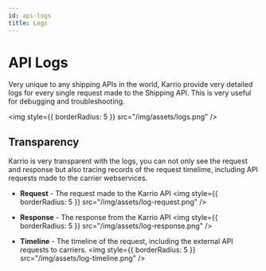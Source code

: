 ```yaml
---
id: api-logs
title: Logs
---
```


# API Logs

Very unique to any shipping APIs in the world, Karrio provide very detailed logs for every 
single request made to the Shipping API. This is very useful for debugging and troubleshooting.

<img style={{ borderRadius: 5 }} src="/img/assets/logs.png" />

## Transparency

Karrio is very transparent with the logs, you can not only see the request and response but also 
tracing records of the request timelime, including API requests made to the carrier webservices.

- **Request** - The request made to the Karrio API
<img style={{ borderRadius: 5 }} src="/img/assets/log-request.png" />

- **Response** - The response from the Karrio API
<img style={{ borderRadius: 5 }} src="/img/assets/log-response.png" />

- **Timeline** - The timeline of the request, including the external API requests to carriers.
<img style={{ borderRadius: 5 }} src="/img/assets/log-timeline.png" />
